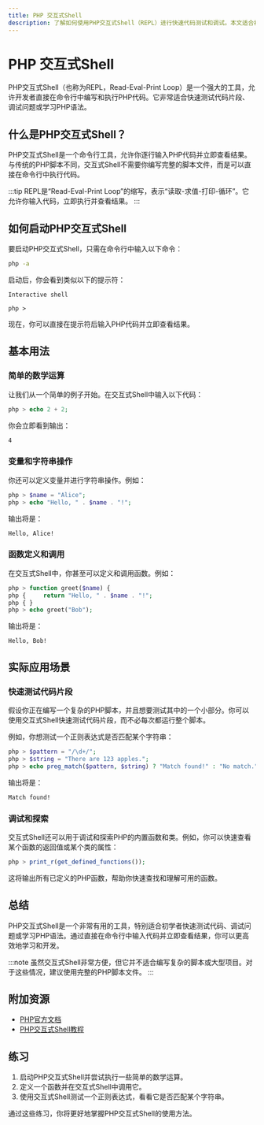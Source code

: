 ```yaml
---
title: PHP 交互式Shell
description: 了解如何使用PHP交互式Shell（REPL）进行快速代码测试和调试。本文适合初学者，包含代码示例和实际应用场景。
---
```


# PHP 交互式Shell

PHP交互式Shell（也称为REPL，Read-Eval-Print Loop）是一个强大的工具，允许开发者直接在命令行中编写和执行PHP代码。它非常适合快速测试代码片段、调试问题或学习PHP语法。

## 什么是PHP交互式Shell？

PHP交互式Shell是一个命令行工具，允许你逐行输入PHP代码并立即查看结果。与传统的PHP脚本不同，交互式Shell不需要你编写完整的脚本文件，而是可以直接在命令行中执行代码。

:::tip
REPL是“Read-Eval-Print Loop”的缩写，表示“读取-求值-打印-循环”。它允许你输入代码，立即执行并查看结果。
:::

## 如何启动PHP交互式Shell

要启动PHP交互式Shell，只需在命令行中输入以下命令：

```bash
php -a
```

启动后，你会看到类似以下的提示符：

```
Interactive shell

php >
```

现在，你可以直接在提示符后输入PHP代码并立即查看结果。

## 基本用法

### 简单的数学运算

让我们从一个简单的例子开始。在交互式Shell中输入以下代码：

```php
php > echo 2 + 2;
```

你会立即看到输出：

```
4
```

### 变量和字符串操作

你还可以定义变量并进行字符串操作。例如：

```php
php > $name = "Alice";
php > echo "Hello, " . $name . "!";
```

输出将是：

```
Hello, Alice!
```

### 函数定义和调用

在交互式Shell中，你甚至可以定义和调用函数。例如：

```php
php > function greet($name) {
php {     return "Hello, " . $name . "!";
php { }
php > echo greet("Bob");
```

输出将是：

```
Hello, Bob!
```

## 实际应用场景

### 快速测试代码片段

假设你正在编写一个复杂的PHP脚本，并且想要测试其中的一个小部分。你可以使用交互式Shell快速测试代码片段，而不必每次都运行整个脚本。

例如，你想测试一个正则表达式是否匹配某个字符串：

```php
php > $pattern = "/\d+/";
php > $string = "There are 123 apples.";
php > echo preg_match($pattern, $string) ? "Match found!" : "No match.";
```

输出将是：

```
Match found!
```

### 调试和探索

交互式Shell还可以用于调试和探索PHP的内置函数和类。例如，你可以快速查看某个函数的返回值或某个类的属性：

```php
php > print_r(get_defined_functions());
```

这将输出所有已定义的PHP函数，帮助你快速查找和理解可用的函数。

## 总结

PHP交互式Shell是一个非常有用的工具，特别适合初学者快速测试代码、调试问题或学习PHP语法。通过直接在命令行中输入代码并立即查看结果，你可以更高效地学习和开发。

:::note
虽然交互式Shell非常方便，但它并不适合编写复杂的脚本或大型项目。对于这些情况，建议使用完整的PHP脚本文件。
:::

## 附加资源

- [PHP官方文档](https://www.php.net/docs.php)
- [PHP交互式Shell教程](https://www.php.net/manual/en/features.commandline.interactive.php)

## 练习

1. 启动PHP交互式Shell并尝试执行一些简单的数学运算。
2. 定义一个函数并在交互式Shell中调用它。
3. 使用交互式Shell测试一个正则表达式，看看它是否匹配某个字符串。

通过这些练习，你将更好地掌握PHP交互式Shell的使用方法。